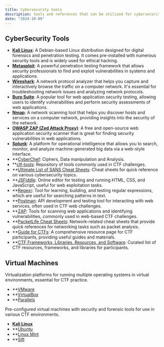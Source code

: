 ```yaml
---
title: Cybersecurity tools
description: tools and references that can be utilized for cybersecurity
date: "2024-10-09"
---
```


## CyberSecurity Tools

- **[Kali Linux](https://www.kali.org/)**: A Debian-based Linux distribution designed for digital forensics and penetration testing. It comes pre-installed with numerous security tools and is widely used for ethical hacking.
- **[Metasploit](https://www.metasploit.com/)**: A powerful penetration testing framework that allows security professionals to find and exploit vulnerabilities in systems and applications.
- **[Wireshark](https://www.wireshark.org/)**: A network protocol analyzer that helps you capture and interactively browse the traffic on a computer network. It's essential for troubleshooting network issues and analyzing network protocols.
- **[Burp Suite](https://portswigger.net/burp)**: A popular tool for web application security testing, allowing users to identify vulnerabilities and perform security assessments of web applications.
- **[Nmap](https://nmap.org/)**: A network scanning tool that helps you discover hosts and services on a computer network, providing insights into the security of the network.
- **[OWASP ZAP (Zed Attack Proxy)](https://owasp.org/www-project-zap/)**: A free and open-source web application security scanner that is great for finding security vulnerabilities in web applications.
- **[Splunk](https://www.splunk.com/)**: A platform for operational intelligence that allows you to search, monitor, and analyze machine-generated big data via a web-style interface.
- **[CyberChef](https://gchq.github.io/CyberChef): Ciphers, Data manipulation and Analysis.
- **[ctf-tools](https://github.com/topics/ctf-tools): Repository of tools commonly used in CTF challenges.
- **[Ultimate List of SANS Cheat Sheets](https://www.sans.org/blog/the-ultimate-list-of-sans-cheat-sheets): Cheat sheets for quick reference on various cybersecurity topics.
- **[JSFiddle](https://jsfiddle.net/): Online editor for testing and running HTML, CSS, and JavaScript, useful for web exploitation tasks.
- **[Regexr](https://regexr.com/): Tool for learning, building, and testing regular expressions, which are useful for searching patterns in text.
- **[Postman](https://www.postman.com/): API development and testing tool for interacting with web services, often used in CTF web challenges.
- **[ZAP](https://www.zaproxy.org/): Tools for scanning web applications and identifying vulnerabilities, commonly used in web-based CTF challenges.
- **[PacketLife Cheat Sheets](https://packetlife.net/library/cheat-sheets): Network-related cheat sheets that provide quick references for networking tasks such as packet analysis.
- **[Guide for CTFs](https://picoctf.org/resources.html): A comprehensive resource page for CTF participants, providing useful guides and materials.
- **[CTF Frameworks, Libraries, Resources, and Software](https://github.com/apsdehal/awesome-ctf): Curated list of CTF resources, frameworks, and libraries for participants.


## Virtual Machines

Virtualization platforms for running multiple operating systems in virtual environments, essential for CTF practice.

- **[VMware](https://www.vmware.com)
- **[VirtualBox](https://www.virtualbox.org)
- **[Parallels](https://www.parallels.com)


Pre-configured virtual machines with security and forensic tools for use in various CTF environments.

- **[Kali Linux](https://www.kali.org/)**
- **[Ubuntu](https://ubuntu.com)
- **[Linux Mint](https://linuxmint.com)
- **[Sift](https://www.sans.org/tools/sift)

